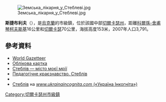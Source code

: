 {{no footnotes|time=2015-09-15T02:01:55+00:00}}
{{coord|49|23|59|N|31|5|51|E|scale:30000_region:UA|display=title}}

[[Image:Земська_лікарня_у_Стеблеві.jpg|right]]

'''斯捷布利夫'''（{{lang-uk|Стеблів}}），是[[烏克蘭|烏克蘭]]的市級鎮，位於該國中部[[切爾卡瑟州|切爾卡瑟州]]，距離[[科爾孫-舍甫琴柯夫斯基|科爾孫-舍甫琴柯夫斯基]]16公里和[[切爾卡瑟|切爾卡瑟]]70公里，海拔高度153米，2007年人口3,791。

==參考資料==
*[http://bevoelkerungsstatistik.de/wg.php?x=&lng=es&dat=32&geo=501861109&srt=pnan&col=dq&men=gpro&lng=de World Gazetteer] {{Wayback|url=http://bevoelkerungsstatistik.de/wg.php?x=&lng=es&dat=32&geo=501861109&srt=pnan&col=dq&men=gpro&lng=de |date=20070927203618 }}
* [http://gska2.rada.gov.ua/pls/z7502/A005?rdat1=26.07.2009&rf7571=37950 Облікова картка]{{dead link|date=2017年12月 |bot=InternetArchiveBot |fix-attempted=yes }}
* [https://web.archive.org/web/20140413154737/http://stebliv.ho.ua/ Стеблів — місто моєї мрії]
* [http://kraeznavstvo.at.ua/index/stebne/0-35 Педагогічне краєзнавство. Стеблів] {{Wayback|url=http://kraeznavstvo.at.ua/index/stebne/0-35 |date=20190313234433 }}
* {{SgKP|XI|308|Steblów}}
* [http://ukrainaincognita.com/palatsy-ta-sadyby/stebliv Стеблів] {{Wayback|url=http://ukrainaincognita.com/palatsy-ta-sadyby/stebliv |date=20200217060845 }} на [http://ukrainaincognita.com/ ''www.ukrainaincognita.com'' («Україна Інкогніта»)] {{Wayback|url=http://ukrainaincognita.com/ |date=20150822235930 }}

{{DEFAULTSORT:Стеблів}}
[[Category:切爾卡瑟州市級鎮|Category:切爾卡瑟州市級鎮]]


{{Cherkasy-geo-stub}}